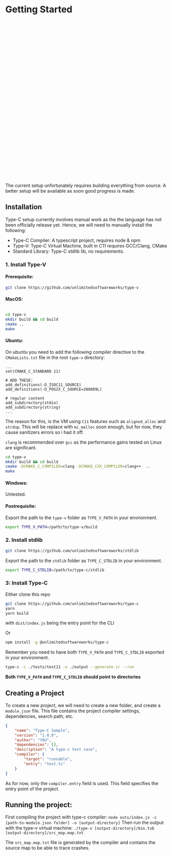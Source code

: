 # Getting Started

<div role="alert" className="alert striped1">
  <svg xmlns="http://www.w3.org/2000/svg" fill="none" viewBox="0 0 24 24" className="stroke-info shrink-0 w-6 h-6"><path strokeLinecap="round" strokeLinejoin="round" strokeWidth="2" d="M13 16h-1v-4h-1m1-4h.01M21 12a9 9 0 11-18 0 9 9 0 0118 0z"></path></svg>
  <span>The current setup unfortunately requires building everything from source. A better setup will be available as soon good progress is made.</span>
</div>

## Installation

Type-C setup currently involves manual work as the the language has not been officially release yet.
Hence, we will need to manually install the following:
- Type-C Compiler: A typescript project, requires node & npm
- Type-V: Type-C Virtual Machine, built in C11 requires GCC/Clang, CMake
- Standard Library: Type-C stdlib lib, no requirements.


### 1. Install Type-V

#### Prerequisite:

```bash
git clone https://github.com/unlimitedsoftwareworks/type-v
```

#### MacOS:
```bash

cd type-v
mkdir build && cd build
cmake ..
make
```

#### Ubuntu:
On ubuntu you need to add the following compiler directive to the `CMakeLists.txt` file in the root `type-v` directory:
```
...
set(CMAKE_C_STANDARD 11)

# ADD THESE:
add_definitions(-D_ISOC11_SOURCE)
add_definitions(-D_POSIX_C_SOURCE=200809L)

# regular content
add_subdirectory(stdio)
add_subdirectory(string)
...
```

The reason for this, is the VM using `C11` features such as `aligned_alloc` and `strdup`.
This will be replace with `mi_malloc` soon enough, but for now, they cause sanitizers errors so i had it off.

`clang` is recommended over `gcc` as the performance gains tested on Linux are significant.

```bash
cd type-v
mkdir build && cd build
cmake -DCMAKE_C_COMPILER=clang -DCMAKE_CXX_COMPILER=clang++  ..
make
```

#### Windows:
Untested.

#### Postrequisite:
Export the path to the `type-v` folder as `TYPE_V_PATH` in your environment.

```sh
export TYPE_V_PATH=/path/to/type-v/build
```

### 2. Install stdlib

```sh
git clone https://github.com/unlimitedsoftwareworks/stdlib
```

Export the path to the `stdlib` folder as `TYPE_C_STDLIB` in your environment.

```sh
export TYPE_C_STDLIB=/path/to/type-c/stdlib
```

### 3: Install Type-C

Either clone this repo
```sh
git clone https://github.com/unlimitedsoftwareworks/type-c
yarn
yarn build
```

with `dist/index.js` being the entry point for the CLI

Or

```sh
npm install -g @unlimitedsoftwareworks/type-c
```

Remember you need to have both `TYPE_V_PATH` and `TYPE_C_STDLIB` exported in your environment.

```sh
type-c -c ./tests/test11 -o ./output --generate-ir --run
```

**Both `TYPE_V_PATH` and `TYPE_C_STDLIB` should point to directories**


## Creating a Project
To create a new project, we will need to create a new folder, and create a `module.json` file. This file contains the project compiler settings, dependencies, search path, etc.
```json
{
    "name": "Type-C Sample",
    "version": "1.0.0",
    "author": "YOU",
    "dependencies": [],
    "description": "A type-c test case",
    "compiler": {
        "target": "runnable",
        "entry": "test.tc"
    }
}
```

As for now, only the `compiler.entry` field is used. This field specifies the entry point of the project.


## Running the project:
First compiling the project with type-c compiler: `node outs/index.js -c [path-to-module.json folder] -o [output-directory]`
Then run the output with the type-v virtual machine: `./type-v [output-directory]/bin.tvb [output-directory]/src_map.map.txt`

The `src_map.map.txt` file is generated by the compiler and contains the source map to be able to trace crashes.
